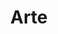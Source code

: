 ---
title: Arte
tableOfContents: false
hero:
  tagline: A mod/plugin that optimizes big server resource packs!
  image:
    file: ../../../assets/arte/arte.png
---
